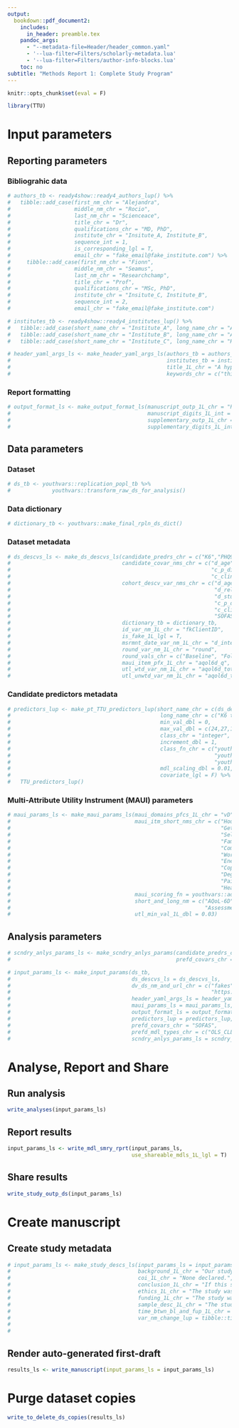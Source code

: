 ```yaml
---
output: 
  bookdown::pdf_document2:
    includes:
      in_header: preamble.tex
    pandoc_args: 
      - "--metadata-file=Header/header_common.yaml"
      - '--lua-filter=Filters/scholarly-metadata.lua'
      - '--lua-filter=Filters/author-info-blocks.lua'
    toc: no
subtitle: "Methods Report 1: Complete Study Program"
---
```

<!-- This is a template that you can adapt to use the reporting workflow tools of the TTU package. You should review the vignettes at https://ready4-dev.github.io/TTU/index.html to better understand each step. -->

<!---Do not modify this block. The code blocks in this document are not to be run when knitting this document.--->
```r
knitr::opts_chunk$set(eval = F)
```
\blandscape
<!---BLOCK_LANDSCAPE_START--->

```r
library(TTU)
```

# Input parameters

## Reporting parameters

### Bibliograhic data
<!-- Un-comment and edit the code chunk below with details on your authorship team. -->
```r
# authors_tb <- ready4show::ready4_authors_lup() %>%
#   tibble::add_case(first_nm_chr = "Alejandra",
#                    middle_nm_chr = "Rocio",
#                    last_nm_chr = "Scienceace",
#                    title_chr = "Dr",
#                    qualifications_chr = "MD, PhD",
#                    institute_chr = "Insitute_A, Institute_B",
#                    sequence_int = 1,
#                    is_corresponding_lgl = T,
#                    email_chr = "fake_email@fake_institute.com") %>%
#     tibble::add_case(first_nm_chr = "Fionn",
#                    middle_nm_chr = "Seamus",
#                    last_nm_chr = "Researchchamp",
#                    title_chr = "Prof",
#                    qualifications_chr = "MSc, PhD",
#                    institute_chr = "Insitute_C, Institute_B",
#                    sequence_int = 2,
#                    email_chr = "fake_email@fake_institute.com")
```
<!-- Un-comment and edit the code chunk below with details on your authorship team's institutes. The names supplied to the short_name_chr argument must correspond with values in the institute_chr column of the authors lookup table created in the previous step. -->
```r
# institutes_tb <- ready4show::ready4_institutes_lup() %>%
#   tibble::add_case(short_name_chr = "Institute_A", long_name_chr = "Awesome University, Shanghai") %>%
#   tibble::add_case(short_name_chr = "Institute_B", long_name_chr = "August Institution, London") %>%
#   tibble::add_case(short_name_chr = "Institute_C", long_name_chr = "Highly Ranked Uni, Montreal")
```
<!-- Un-comment and edit the code chunk below with details on the title and keywords for your study. -->
```r
# header_yaml_args_ls <- make_header_yaml_args_ls(authors_tb = authors_tb,
#                                                 institutes_tb = institutes_tb,
#                                                 title_1L_chr = "A hypothetical study using fake data for instructional purposes only",
#                                                 keywords_chr = c("this","is","a","replication","using","fake","data","do", "not","cite"))
```

### Report formatting
<!-- Un-comment and edit the code chunk below with details on the desired output formats for the scientific manuscript and supplementary reports and the number of digits of decimal extension that will be used when reporting numbers. -->
```r
# output_format_ls <- make_output_format_ls(manuscript_outp_1L_chr = "PDF",
#                                           manuscript_digits_1L_int = 2L,
#                                           supplementary_outp_1L_chr = "PDF",
#                                           supplementary_digits_1L_int = 2L)
```

## Data parameters

### Dataset
<!-- Un-comment and edit the code chunk below, replacing the fake dataset details with a command to read in your own data. -->
```r
# ds_tb <- youthvars::replication_popl_tb %>% 
#             youthvars::transform_raw_ds_for_analysis() 
```

### Data dictionary
<!-- Un-comment and edit the code chunk below, replacing the default data dictionary with with a command to read in or create a dictionary for your data. The data dictionary must be of the class ready4_dictionary from the ready4use package. -->
```r
# dictionary_tb <- youthvars::make_final_rpln_ds_dict()
```

### Dataset metadata
<!-- Un-comment and edit the code chunk below, to specify the relevant meta-data for your dataset. -->
```r
# ds_descvs_ls <- make_ds_descvs_ls(candidate_predrs_chr = c("K6","PHQ9"),
#                                   candidate_covar_nms_chr = c("d_age", "SOFAS",
#                                                               "c_p_diag_s",
#                                                               "c_clinical_staging_s"),
#                                   cohort_descv_var_nms_chr = c("d_age",
#                                                                "d_relation_s",
#                                                                "d_studying_working",
#                                                                "c_p_diag_s",
#                                                                "c_clinical_staging_s",
#                                                                "SOFAS"),
#                                   dictionary_tb = dictionary_tb, 
#                                   id_var_nm_1L_chr = "fkClientID", 
#                                   is_fake_1L_lgl = T,
#                                   msrmnt_date_var_nm_1L_chr = "d_interview_date",
#                                   round_var_nm_1L_chr = "round", 
#                                   round_vals_chr = c("Baseline", "Follow-up"),
#                                   maui_item_pfx_1L_chr = "aqol6d_q", 
#                                   utl_wtd_var_nm_1L_chr = "aqol6d_total_w", 
#                                   utl_unwtd_var_nm_1L_chr = "aqol6d_total_c")
```

### Candidate predictors metadata
<!-- Un-comment and edit the code chunk below, to specify additional detail on the candidate predictors (as well as any covariates that will be used in the final models) for your dataset. -->
```r
# predictors_lup <- make_pt_TTU_predictors_lup(short_name_chr = c(ds_descvs_ls$candidate_predrs_chr, "SOFAS"),
#                                               long_name_chr = c("K6 total score", "PHQ9 total score", "SOFAS total score"),
#                                               min_val_dbl = 0,
#                                               max_val_dbl = c(24,27,100),
#                                               class_chr = "integer",
#                                               increment_dbl = 1,
#                                               class_fn_chr = c("youthvars::youthvars_k6",
#                                                                "youthvars::youthvars_phq9",
#                                                                "youthvars::youthvars_sofas"),
#                                               mdl_scaling_dbl = 0.01,
#                                               covariate_lgl = F) %>%
#   TTU_predictors_lup()
```

### Multi-Attribute Utility Instrument (MAUI) parameters
<!-- Un-comment and edit the code chunk below, to specify relevant detail on the multi-attibute utility instrument being used in your study. You may need to write a function fto pass to the maui_scoring_fn argument if such a function does not already exist.-->
```r
# maui_params_ls <- make_maui_params_ls(maui_domains_pfcs_1L_chr = "vD",
#                                       maui_itm_short_nms_chr = c("Household tasks",
#                                                                  "Getting around","Morbility",
#                                                                  "Self care","Enjoy close rels",
#                                                                  "Family rels", 
#                                                                  "Community involvement", "Despair", 
#                                                                  "Worry", "Sad", "Agitated",
#                                                                  "Energy level","Control",
#                                                                  "Coping","Frequency of pain", 
#                                                                  "Degree of pain",
#                                                                  "Pain interference", "Vision",
#                                                                  "Hearing", "Communication"),
#                                       maui_scoring_fn = youthvars::add_adol6d_scores,
#                                       short_and_long_nm = c("AQoL-6D",
#                                                             "Assessment of Quality of Life - Six Dimension"),
#                                       utl_min_val_1L_dbl = 0.03)
```

## Analysis parameters
<!-- IF YOU PLAN SECONDARY ANALYSES, un-comment and edit the code chunk below as appropriate.-->
```r
# scndry_anlys_params_ls <- make_scndry_anlys_params(candidate_predrs_chr = c("SOFAS"),
#                                                    prefd_covars_chr = NA_character_)
```
<!-- Un-comment and edit the code chunk below to define the final input paramters list. Note, you will need to supply values relating to a dataverse that you control to the dv_ds_nm_and_url_chr argument, or else assign a NULL value to this argument. -->
```r
# input_params_ls <- make_input_params(ds_tb,
#                                      ds_descvs_ls = ds_descvs_ls,
#                                      dv_ds_nm_and_url_chr = c("fakes", 
#                                                               "https://doi.org/10.7910/DVN/D74QMP"), 
#                                      header_yaml_args_ls = header_yaml_args_ls,
#                                      maui_params_ls = maui_params_ls,
#                                      output_format_ls = output_format_ls,
#                                      predictors_lup = predictors_lup,
#                                      prefd_covars_chr = "SOFAS",
#                                      prefd_mdl_types_chr = c("OLS_CLL","GLM_GSN_LOG"),
#                                      scndry_anlys_params_ls = scndry_anlys_params_ls)
```

# Analyse, Report and Share

## Run analysis
```r
write_analyses(input_params_ls)
```

## Report results
```r
input_params_ls <- write_mdl_smry_rprt(input_params_ls,
                                       use_shareable_mdls_1L_lgl = T)
```

## Share results
```r
write_study_outp_ds(input_params_ls)
```

# Create manuscript

## Create study metadata
<!-- Un-comment and edit the code chunk below as appropriate. You will need to supply values relating to a dataverse you control to the dv_ds_nm_and_url_chr argument, or else assign a NULL value to this argument. -->
```r
# input_params_ls <- make_study_descs_ls(input_params_ls = input_params_ls,
#                                        background_1L_chr = "Our study is entirely fictional and has been created to illustrate TTU package functionality.",
#                                        coi_1L_chr = "None declared.",
#                                        conclusion_1L_chr = "If this study was real, the results would be interesting.",
#                                        ethics_1L_chr = "The study was reviewed and granted approval by Awesome University's Human Research Ethics Committee (1111111.1).",
#                                        funding_1L_chr = "The study was funded by Generous Benefactor.",
#                                        sample_desc_1L_chr = "The study sample is fake data that pretends to be young people aged 12 to 25 years who attended Australian primary care services for mental health related needs between November 2019 to August 2020.",
#                                        time_btwn_bl_and_fup_1L_chr = "three months",
#                                        var_nm_change_lup = tibble::tibble(old_nms_chr = c("PHQ9","GAD7"),
#                                                                           new_nms_chr = c("PHQ-9",
#                                                                                           "GAD-7")))
```

## Render auto-generated first-draft
<!-- Note, if you are not planning on developing the auto-generated scientific summary further with a view to future publication, you can add write_to_dv_1L_lgl = T to the following call, which will save the auto-generated manuscript to your dataverse dataset. -->
```r
results_ls <- write_manuscript(input_params_ls = input_params_ls)
```

# Purge dataset copies
```r
write_to_delete_ds_copies(results_ls)
```

\elandscape
<!---BLOCK_LANDSCAPE_STOP--->
